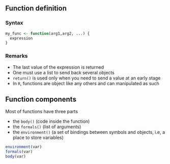 ## Function definition

### Syntax

```r

my_func <- function(arg1,arg2, ...) {
  expression
}
```

### Remarks 
-  The last value of the expression is returned
-  One must use a list to send  back several objects
- `return()` is used only when you need to send a value at an early stage
-  In `R`, functions are object like any others and can manipulated as such

## Function components {.allowframebreaks}

Most of functions have three parts

- the `body()` (code inside the function)
- the `formals()` (list of arguments)
- the `environment()` (a set of bindings between symbols and objects, i.e, a place to store variables)

```r
environment(var)
formals(var)
body(var)
```


